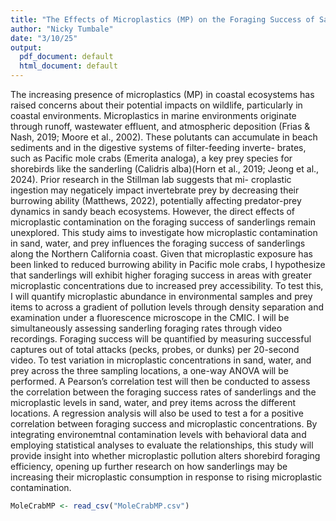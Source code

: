 ```yaml
---
title: "The Effects of Microplastics (MP) on the Foraging Success of Sanderlings Calidris alba"
author: "Nicky Tumbale"
date: "3/10/25"
output:
  pdf_document: default
  html_document: default
---
```


  The increasing presence of microplastics (MP) in coastal ecosystems has raised concerns about their potential
impacts on wildlife, particularly in coastal environments. Microplastics in marine environments originate
through runoff, wastewater effluent, and atmospheric deposition (Frias & Nash, 2019; Moore et al., 2002).
These polutants can accumulate in beach sediments and in the digestive systems of filter-feeding inverte-
brates, such as Pacific mole crabs (Emerita analoga), a key prey species for shorebirds like the sanderling
(Calidris alba)(Horn et al., 2019; Jeong et al., 2024). Prior research in the Stillman lab suggests that mi-
croplastic ingestion may negaticely impact invertebrate prey by decreasing their burrowing ability (Matthews,
2022), potentially affecting predator-prey dynamics in sandy beach ecosystems. However, the direct effects
of microplastic contamination on the foraging success of sanderlings remain unexplored.
  This study aims to investigate how microplastic contamination in sand, water, and prey influences the
foraging success of sanderlings along the Northern California coast. Given that microplastic exposure has
been linked to reduced burrowing ability in Pacific mole crabs, I hypothesize that sanderlings will exhibit
higher foraging success in areas with greater microplastic concentrations due to increased prey accessibility.
To test this, I will quantify microplastic abundance in environmental samples and prey items to across a
gradient of pollution levels through density separation and examination under a fluorescence microscope in
the CMIC. I will be simultaneously assessing sanderling foraging rates through video recordings. Foraging
success will be quantified by measuring successful captures out of total attacks (pecks, probes, or dunks)
per 20-second video. To test variation in microplastic concentrations in sand, water, and prey across the
three sampling locations, a one-way ANOVA will be performed. A Pearson’s correlation test will then be
conducted to assess the correlation between the foraging success rates of sanderlings and the microplastic
levels in sand, water, and prey items across the different locations. A regression analysis will also be used
to test a for a positive correlation between foraging success and microplastic concentrations. By integrating
environemtnal contamination levels with behavioral data and employing statistical analyses to evaluate the
relationships, this study will provide insight into whether microplastic pollution alters shorebird foraging
efficiency, opening up further research on how sanderlings may be increasing their microplastic consumption
in response to rising microplastic contamination.

```r
MoleCrabMP <- read_csv("MoleCrabMP.csv")
```